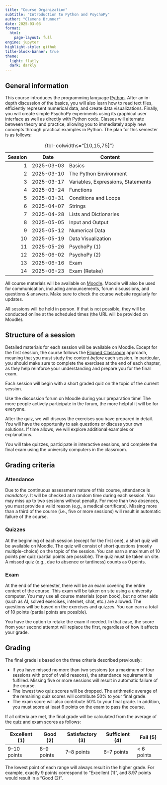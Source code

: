 ```yaml
---
title: "Course Organization"
subtitle: "Introduction to Python and PsychoPy"
author: "Clemens Brunner"
date: 2025-03-03
format:
  html:
    page-layout: full
engine: jupyter
highlight-style: github
title-block-banner: true
theme:
  light: flatly
  dark: darkly
---
```


## General information

This course introduces the programming language [Python](https://www.python.org/). After an in-depth discussion of the basics, you will also learn how to read text files, efficiently represent numerical data, and create data visualizations. Finally, you will create simple PsychoPy experiments using its graphical user interface as well as directly with Python code. Classes will alternate between theory and practice, allowing you to immediately apply new concepts through practical examples in Python. The plan for this semester is as follows:

| Session | Date       | Content                            |
|--------:|------------|------------------------------------|
| 1       | 2025-03-03 | Basics                             |
| 2       | 2025-03-10 | The Python Environment             |
| 3       | 2025-03-17 | Variables, Expressions, Statements |
| 4       | 2025-03-24 | Functions                          |
| 5       | 2025-03-31 | Conditions and Loops               |
| 6       | 2025-04-07 | Strings                            |
| 7       | 2025-04-28 | Lists and Dictionaries             |
| 8       | 2025-05-05 | Input and Output                   |
| 9       | 2025-05-12 | Numerical Data                     |
| 10      | 2025-05-19 | Data Visualization                 |
| 11      | 2025-05-26 | PsychoPy (1)                       |
| 12      | 2025-06-02 | PsychoPy (2)                       |
| 13      | 2025-06-16 | Exam                               |
| 14      | 2025-06-23 | Exam (Retake)                      |

: {tbl-colwidths="[10,15,75]"}

All course materials will be available on [Moodle](https://moodle.uni-graz.at/login/index.php). Moodle will also be used for communication, including announcements, forum discussions, and questions & answers. Make sure to check the course website regularly for updates.

All sessions will be held in person. If that is not possible, they will be conducted online at the scheduled times (the URL will be provided on Moodle).


## Structure of a session

Detailed materials for each session will be available on Moodle. Except for the first session, the course follows the [Flipped Classroom](https://en.wikipedia.org/wiki/Flipped_classroom) approach, meaning that you must study the content *before* each session. In particular, you should make sure to complete the exercises at the end of each chapter, as they help reinforce your understanding and prepare you for the final exam.

Each session will begin with a short graded quiz on the topic of the current session. 

:::{.callout-tip}
Use the discussion forum on Moodle during your preparation time! The more people actively participate in the forum, the more helpful it will be for everyone.
:::

After the quiz, we will discuss the exercises you have prepared in detail. You will have the opportunity to ask questions or discuss your own solutions. If time allows, we will explore additional examples or explanations.

You will take quizzes, participate in interactive sessions, and complete the final exam using the university computers in the classroom.


## Grading criteria

### Attendance

Due to the continuous assessment nature of this course, attendance is *mandatory*. It will be checked at a random time during each session. You may miss up to two sessions without penalty. For more than two absences, you must provide a valid reason (e.g., a medical certificate). Missing more than a third of the course (i.e., five or more sessions) will result in automatic failure of the course.


### Quizzes

At the beginning of each session (except for the first one), a short quiz will be available on Moodle. The quiz will consist of short questions (mostly multiple-choice) on the topic of the session. You can earn a maximum of 10 points per quiz (partial points are possible). The quiz must be taken on site. A missed quiz (e.g., due to absence or tardiness) counts as 0 points.


### Exam

At the end of the semester, there will be an exam covering the entire content of the course. This exam will be taken on site using a university computer. You may use all course materials (open book), but no other aids (such as AI, solved exercises, internet, chat, etc.) are allowed. The questions will be based on the exercises and quizzes. You can earn a total of 10 points (partial points are possible).

You have the option to retake the exam if needed. In that case, the score from your second attempt will replace the first, regardless of how it affects your grade.


## Grading

The final grade is based on the three criteria described previously:

- If you have missed no more than two sessions (or a maximum of four sessions with proof of valid reasons), the attendance requirement is fulfilled. Missing five or more sessions will result in automatic failure of the course.
- The lowest two quiz scores will be dropped. The arithmetic average of the remaining quiz scores will contribute 50% to your final grade.
- The exam score will also contribute 50% to your final grade. In addition, you must score at least 6 points on the exam to pass the course.

If all criteria are met, the final grade will be calculated from the average of the quiz and exam scores as follows:

| Excellent (1) | Good (2)   | Satisfactory (3) | Sufficient (4) | Fail (5)    |
|---------------|------------|------------------|----------------|-------------|
| 9–10 points   | 8–9 points | 7–8 points       | 6–7 points     | \< 6 points |

The lowest point of each range will always result in the higher grade. For example, exactly 9 points correspond to "Excellent (1)", and 8.97 points would result in a "Good (2)".
